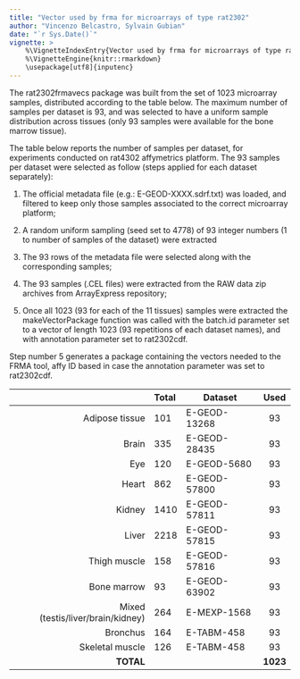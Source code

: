```yaml
---
title: "Vector used by frma for microarrays of type rat2302"
author: "Vincenzo Belcastro, Sylvain Gubian"
date: "`r Sys.Date()`"
vignette: >
    %\VignetteIndexEntry{Vector used by frma for microarrays of type rat2302}
    %\VignetteEngine{knitr::rmarkdown}
    \usepackage[utf8]{inputenc}
---
```


The rat2302frmavecs package was built from the set of 1023 microarray samples,
distributed according to the table below. The maximum number of samples per
dataset is 93, and was selected to have a uniform sample distribution across
tissues (only 93 samples were available for the bone marrow tissue).

The table below reports the number of samples per dataset, for experiments
conducted on rat4302 affymetrics platform. The 93 samples per dataset were
selected as follow (steps applied for each dataset separately):

1. The official metadata file (e.g.: E-GEOD-XXXX.sdrf.txt) was loaded, and
    filtered to keep only those samples associated to the correct microarray
    platform;

2. A random uniform sampling (seed set to 4778) of 93 integer numbers (1 to
    number of samples of the dataset) were extracted 

3. The 93 rows of the metadata file were selected along with the corresponding
    samples;

4. The 93 samples (.CEL files) were extracted from the RAW data zip archives
    from ArrayExpress repository;

5. Once all 1023 (93 for each of the 11 tissues) samples were extracted the
    makeVectorPackage function was called with the batch.id parameter set to a
    vector of length 1023 (93 repetitions of each dataset names), and with
    annotation parameter set to rat2302cdf.

Step number 5 generates a package containing the vectors needed to the FRMA
tool, affy ID based in case the annotation parameter was set to rat2302cdf.

|                                   | Total  | Dataset      | Used     |
| ------:                           | :----- | ---------    | :------: |
| Adipose tissue                    | 101    | E-GEOD-13268 | 93       |
| Brain                             | 335    | E-GEOD-28435 | 93       |
| Eye                               | 120    | E-GEOD-5680  | 93       |
| Heart                             | 862    | E-GEOD-57800 | 93       |
| Kidney                            | 1410   | E-GEOD-57811 | 93       |
| Liver                             | 2218   | E-GEOD-57815 | 93       |
| Thigh muscle                      | 158    | E-GEOD-57816 | 93       |
| Bone marrow                       | 93     | E-GEOD-63902 | 93       |
| Mixed (testis/liver/brain/kidney) | 264    | E-MEXP-1568  | 93       |
| Bronchus                          | 164    | E-TABM-458   | 93       |
| Skeletal muscle                   | 126    | E-TABM-458   | 93       |
| **TOTAL**                         |        |              | **1023** |

